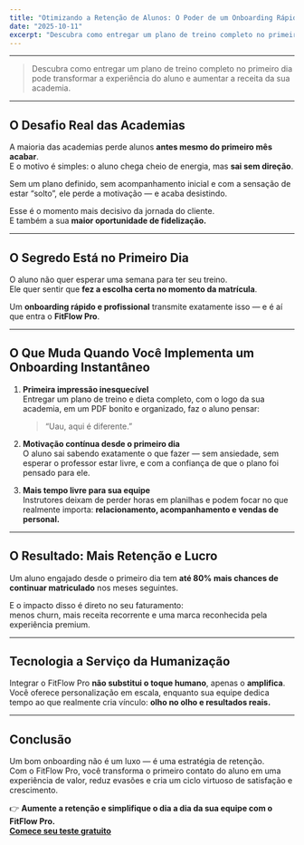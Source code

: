 ```yaml
---
title: "Otimizando a Retenção de Alunos: O Poder de um Onboarding Rápido"
date: "2025-10-11"
excerpt: "Descubra como entregar um plano de treino completo no primeiro dia pode transformar a experiência do aluno e aumentar a receita da sua academia."
---
```


---

> Descubra como entregar um plano de treino completo no primeiro dia pode transformar a experiência do aluno e aumentar a receita da sua academia.

---

## O Desafio Real das Academias

A maioria das academias perde alunos **antes mesmo do primeiro mês acabar**.  
E o motivo é simples: o aluno chega cheio de energia, mas **sai sem direção**.

Sem um plano definido, sem acompanhamento inicial e com a sensação de estar “solto”, ele perde a motivação — e acaba desistindo.

Esse é o momento mais decisivo da jornada do cliente.  
E também a sua **maior oportunidade de fidelização.**

---

## O Segredo Está no Primeiro Dia

O aluno não quer esperar uma semana para ter seu treino.  
Ele quer sentir que **fez a escolha certa no momento da matrícula**.

Um **onboarding rápido e profissional** transmite exatamente isso — e é aí que entra o **FitFlow Pro**.

---

## O Que Muda Quando Você Implementa um Onboarding Instantâneo

1. **Primeira impressão inesquecível**  
   Entregar um plano de treino e dieta completo, com o logo da sua academia, em um PDF bonito e organizado, faz o aluno pensar:  
   > “Uau, aqui é diferente.”

2. **Motivação contínua desde o primeiro dia**  
   O aluno sai sabendo exatamente o que fazer — sem ansiedade, sem esperar o professor estar livre, e com a confiança de que o plano foi pensado para ele.

3. **Mais tempo livre para sua equipe**  
   Instrutores deixam de perder horas em planilhas e podem focar no que realmente importa: **relacionamento, acompanhamento e vendas de personal.**

---

## O Resultado: Mais Retenção e Lucro

Um aluno engajado desde o primeiro dia tem **até 80% mais chances de continuar matriculado** nos meses seguintes.

E o impacto disso é direto no seu faturamento:  
menos churn, mais receita recorrente e uma marca reconhecida pela experiência premium.

---

## Tecnologia a Serviço da Humanização

Integrar o FitFlow Pro **não substitui o toque humano**, apenas o **amplifica**.  
Você oferece personalização em escala, enquanto sua equipe dedica tempo ao que realmente cria vínculo: **olho no olho e resultados reais.**

---

## Conclusão

Um bom onboarding não é um luxo — é uma estratégia de retenção.  
Com o FitFlow Pro, você transforma o primeiro contato do aluno em uma experiência de valor, reduz evasões e cria um ciclo virtuoso de satisfação e crescimento.

👉 **Aumente a retenção e simplifique o dia a dia da sua equipe com o FitFlow Pro.**  
[**Comece seu teste gratuito**](https://fitflowpro.com.br)
